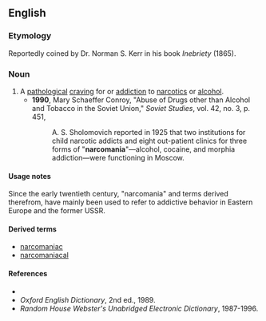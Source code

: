 ==English==

===Etymology===
Reportedly coined by Dr. Norman S. Kerr in his book ''Inebriety'' (1865).

===Noun===
{{en-noun|-}}

# A [[pathological]] [[craving]] for or [[addiction]] to [[narcotics]] or [[alcohol]].
#*'''1990''', Mary Schaeffer Conroy, "Abuse of Drugs other than Alcohol and Tobacco in the Soviet Union," ''Soviet Studies'', vol. 42, no. 3, p. 451,
#*:A. S. Sholomovich reported in 1925 that two institutions for child narcotic addicts and eight out-patient clinics for three forms of "'''narcomania'''"—alcohol, cocaine, and morphia addiction—were functioning in Moscow.

====Usage notes====
Since the early twentieth century, "narcomania" and terms derived therefrom, have mainly been used to refer to addictive behavior in Eastern Europe and the former USSR.

====Derived terms====
*[[narcomaniac]]
*[[narcomaniacal]]

====References====
*{{R:Dictionary.com}}
*''Oxford English Dictionary'', 2nd ed., 1989.
*''Random House Webster's Unabridged Electronic Dictionary'', 1987-1996.